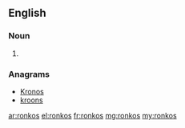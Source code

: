 ==English==

===Noun===
{{head|en|plural}}

# {{plural of|ronko|lang=en|nocat=1}}

===Anagrams===
* [[Kronos#English|Kronos]]
* [[kroons#English|kroons]]

[[ar:ronkos]]
[[el:ronkos]]
[[fr:ronkos]]
[[mg:ronkos]]
[[my:ronkos]]